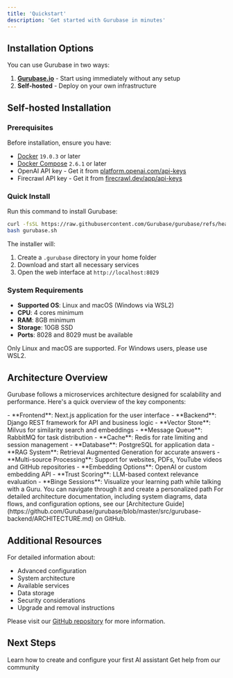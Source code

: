 ```yaml
---
title: 'Quickstart'
description: 'Get started with Gurubase in minutes'
---
```


## Installation Options

You can use Gurubase in two ways:

1. **[Gurubase.io](https://gurubase.io)** - Start using immediately without any setup
2. **Self-hosted** - Deploy on your own infrastructure

## Self-hosted Installation

### Prerequisites

Before installation, ensure you have:
- [Docker](https://docs.docker.com/get-docker/) `19.0.3` or later
- [Docker Compose](https://docs.docker.com/compose/install/) `2.6.1` or later
- OpenAI API key - Get it from [platform.openai.com/api-keys](https://platform.openai.com/api-keys)
- Firecrawl API key - Get it from [firecrawl.dev/app/api-keys](https://www.firecrawl.dev/app/api-keys)

### Quick Install

Run this command to install Gurubase:

```bash
curl -fsSL https://raw.githubusercontent.com/Gurubase/gurubase/refs/heads/master/gurubase.sh -o gurubase.sh
bash gurubase.sh
```

The installer will:
1. Create a `.gurubase` directory in your home folder
2. Download and start all necessary services
3. Open the web interface at `http://localhost:8029`

### System Requirements

- **Supported OS**: Linux and macOS (Windows via WSL2)
- **CPU**: 4 cores minimum
- **RAM**: 8GB minimum
- **Storage**: 10GB SSD
- **Ports**: 8028 and 8029 must be available

<Note>
  Only Linux and macOS are supported. For Windows users, please use WSL2.
</Note>

## Architecture Overview

Gurubase follows a microservices architecture designed for scalability and performance. Here's a quick overview of the key components:

<AccordionGroup>
  <Accordion icon="layer-group" title="Core Components">
    - **Frontend**: Next.js application for the user interface
    - **Backend**: Django REST framework for API and business logic
    - **Vector Store**: Milvus for similarity search and embeddings
    - **Message Queue**: RabbitMQ for task distribution
    - **Cache**: Redis for rate limiting and session management
    - **Database**: PostgreSQL for application data
  </Accordion>
  
  <Accordion icon="gears" title="Key Features">
    - **RAG System**: Retrieval Augmented Generation for accurate answers
    - **Multi-source Processing**: Support for websites, PDFs, YouTube videos and GitHub repositories
    - **Embedding Options**: OpenAI or custom embedding API
    - **Trust Scoring**: LLM-based context relevance evaluation
    - **Binge Sessions**: Visualize your learning path while talking with a Guru. You can navigate through it and create a personalized path
  </Accordion>
</AccordionGroup>

<Note>
  For detailed architecture documentation, including system diagrams, data flows, and configuration options, see our [Architecture Guide](https://github.com/Gurubase/gurubase/blob/master/src/gurubase-backend/ARCHITECTURE.md) on GitHub.
</Note>

## Additional Resources

For detailed information about:
- Advanced configuration
- System architecture
- Available services
- Data storage
- Security considerations
- Upgrade and removal instructions

Please visit our [GitHub repository](https://github.com/Gurubase/gurubase/blob/master/INSTALL.md) for more information.

## Next Steps

<CardGroup cols={2}>
  <Card
    title="Create Your First Guru"
    icon="wand-magic-sparkles"
    href="/guides/create-guru"
  >
    Learn how to create and configure your first AI assistant
  </Card>
  <Card
    title="Join Discord"
    icon="discord"
    href="https://discord.gg/9CMRSQPqx6"
  >
    Get help from our community
  </Card>
</CardGroup>
